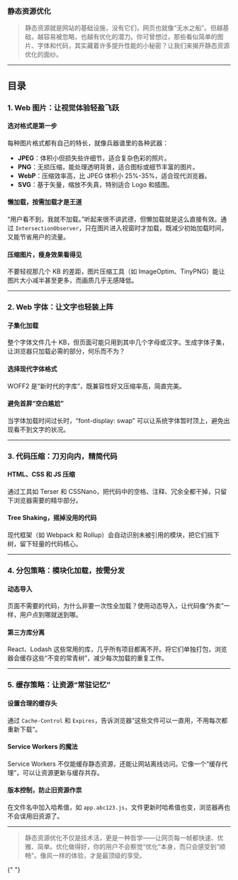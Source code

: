 
### 静态资源优化

> 静态资源就是网站的基础设施，没有它们，网页也就像“无水之船”。但越基础，越容易被忽略，也越有优化的潜力。你可曾想过，那些看似简单的图片、字体和代码，其实藏着许多提升性能的小秘密？让我们来揭开静态资源优化的面纱。

---

## 目录

### 1. **Web 图片：让视觉体验轻盈飞跃**

#### **选对格式是第一步**

每种图片格式都有自己的特长，就像兵器谱里的各种武器：

- **JPEG**：体积小但损失些许细节，适合复杂色彩的照片。
- **PNG**：无损压缩，能处理透明背景，适合图标或细节丰富的图片。
- **WebP**：压缩效率高，比 JPEG 体积小 25%-35%，适合现代浏览器。
- **SVG**：基于矢量，缩放不失真，特别适合 Logo 和插图。

#### **懒加载，按需加载才是王道**

“用户看不到，我就不加载。”听起来很不讲武德，但懒加载就是这么直接有效。通过 `IntersectionObserver`，只在图片进入视窗时才加载，既减少初始加载时间，又能节省用户的流量。

#### **压缩图片，瘦身效果看得见**

不要轻视那几个 KB 的差距，图片压缩工具（如 ImageOptim、TinyPNG）能让图片大小减半甚至更多，而画质几乎无感降低。

---

### 2. **Web 字体：让文字也轻装上阵**

#### **子集化加载**

整个字体文件几十 KB，但页面可能只用到其中几个字母或汉字。生成字体子集，让浏览器只加载必需的部分，何乐而不为？

#### **选择现代字体格式**

WOFF2 是“新时代的字库”，既兼容性好又压缩率高，简直完美。

#### **避免首屏“空白尴尬”**

当字体加载时间过长时，“font-display: swap” 可以让系统字体暂时顶上，避免出现看不到文字的状况。

---

### 3. **代码压缩：刀刃向内，精简代码**

#### **HTML、CSS 和 JS 压缩**

通过工具如 Terser 和 CSSNano，把代码中的空格、注释、冗余全都干掉，只留下浏览器需要的精华部分。

#### **Tree Shaking，摇掉没用的代码**

现代框架（如 Webpack 和 Rollup）会自动识别未被引用的模块，把它们摇下树，留下轻量的代码核心。

---

### 4. **分包策略：模块化加载，按需分发**

#### **动态导入**

页面不需要的代码，为什么非要一次性全加载？使用动态导入，让代码像“外卖”一样，用户点到哪就送到哪。

#### **第三方库分离**

React、Lodash 这些常用的库，几乎所有项目都离不开。将它们单独打包，浏览器会缓存这些“不变的常青树”，减少每次加载的重复工作。

---

### 5. **缓存策略：让资源“常驻记忆”**

#### **设置合理的缓存头**

通过 `Cache-Control` 和 `Expires`，告诉浏览器“这些文件可以一直用，不用每次都重新下载”。

#### **Service Workers 的魔法**

Service Workers 不仅能缓存静态资源，还能让网站离线访问。它像一个“缓存代理”，可以让资源更新与缓存共存。

#### **版本控制，防止旧资源作祟**

在文件名中加入哈希值，如 `app.abc123.js`，文件更新时哈希值也变，浏览器再也不会误用旧资源了。

---

> 静态资源优化不仅是技术活，更是一种哲学——让网页每一帧都快速、优雅、简单。优化做得好，你的用户不会察觉“优化”本身，而只会感受到“顺畅”。像风一样的体验，才是最顶级的享受。

<PageWarp prev="judgingcriteria/analysistools" next="resource/webimg" />{" "}

